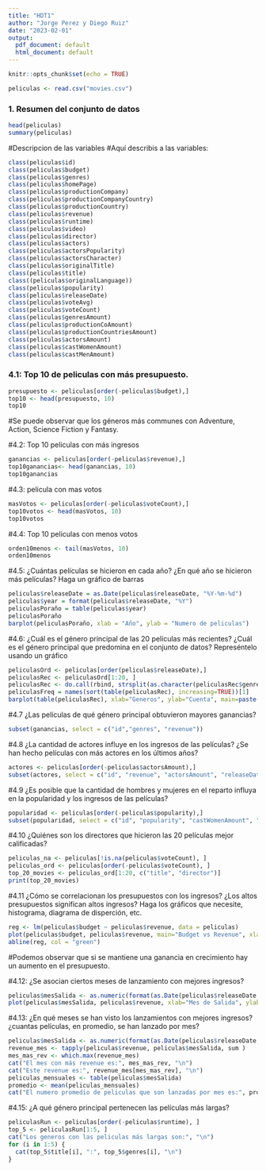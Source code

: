 ---
title: "HDT1"
author: "Jorge Perez y Diego Ruiz"
date: "2023-02-01"
output:
  pdf_document: default
  html_document: default
---

```{r setup, include=FALSE}
knitr::opts_chunk$set(echo = TRUE)
```

```{r}
peliculas <- read.csv("movies.csv")
```

### 1. Resumen del conjunto de datos

```{r}
head(peliculas)
summary(peliculas)
```

#Descripcion de las variables #Aquí describis a las variables:

```{r echo = FALSE}
class(peliculas$id)
class(peliculas$budget)
class(peliculas$genres)
class(peliculas$homePage)
class(peliculas$productionCompany)
class(peliculas$productionCompanyCountry)
class(peliculas$productionCountry)
class(peliculas$revenue)
class(peliculas$runtime)
class(peliculas$video)
class(peliculas$director)
class(peliculas$actors)
class(peliculas$actorsPopularity)
class(peliculas$actorsCharacter)
class(peliculas$originalTitle)
class(peliculas$title)
class((peliculas$originalLanguage))
class(peliculas$popularity)
class(peliculas$releaseDate)
class(peliculas$voteAvg)
class(peliculas$voteCount)
class(peliculas$genresAmount)
class(peliculas$productionCoAmount)
class(peliculas$productionCountriesAmount)
class(peliculas$actorsAmount)
class(peliculas$castWomenAmount)
class(peliculas$castMenAmount)
```

### 4.1: Top 10 de peliculas con más presupuesto.

```{r}
presupuesto <- peliculas[order(-peliculas$budget),]
top10 <- head(presupuesto, 10)
top10
```
#Se puede observar que los géneros más communes con Adventure, Action, Science Fiction y Fantasy.

#4.2: Top 10 peliculas con más ingresos

```{r}
ganancias <- peliculas[order(-peliculas$revenue),]
top10ganancias<- head(ganancias, 10)
top10ganancias
```

#4.3: pelicula con mas votos

```{r}
masVotos <- peliculas[order(-peliculas$voteCount),]
top10votos <- head(masVotos, 10)
top10votos
```

#4.4: Top 10 peliculas con menos votos

```{r}
orden10menos <- tail(masVotos, 10)
orden10menos
```

#4.5: ¿Cuántas películas se hicieron en cada año? ¿En qué año se hicieron más películas? Haga un gráfico de barras

```{r}
peliculas$releaseDate = as.Date(peliculas$releaseDate, "%Y-%m-%d")
peliculas$year = format(peliculas$releaseDate, "%Y")
peliculasPoraño = table(peliculas$year)
peliculasPoraño
barplot(peliculasPoraño, xlab = "Año", ylab = "Numero de peliculas")
```

#4.6: ¿Cuál es el género principal de las 20 películas más recientes? ¿Cuál es el género principal que predomina en el conjunto de datos? Represéntelo usando un gráfico

```{r}
peliculasOrd <- peliculas[order(peliculas$releaseDate),]
peliculasRec <- peliculasOrd[1:20, ]
peliculasRec <- do.call(rbind, strsplit(as.character(peliculasRec$genres), ", "))
peliculasFreq = names(sort(table(peliculasRec), increasing=TRUE))[1]
barplot(table(peliculasRec), xlab="Generos", ylab="Cuenta", main=paste("Distribucion de los generos en las 20 peliculas más recientes\n Genero predominante: ", peliculasFreq))
```

#4.7 ¿Las películas de qué género principal obtuvieron mayores ganancias?

```{r}
subset(ganancias, select = c("id","genres", "revenue"))
```

#4.8 ¿La cantidad de actores influye en los ingresos de las películas? ¿Se han hecho películas con más actores en los últimos años?

```{r}
actores <- peliculas[order(-peliculas$actorsAmount),]
subset(actores, select = c("id", "revenue", "actorsAmount", "releaseDate"))
```

#4.9 ¿Es posible que la cantidad de hombres y mujeres en el reparto influya en la popularidad y los ingresos de las películas?

```{r}
popularidad <- peliculas[order(-peliculas$popularity),]
subset(popularidad, select = c("id", "popularity", "castWomenAmount", "castMenAmount"))
```

#4.10 ¿Quiénes son los directores que hicieron las 20 películas mejor calificadas?

```{r}
peliculas_na <- peliculas[!is.na(peliculas$voteCount), ]
peliculas_ord <- peliculas[order(-peliculas$voteCount), ]
top_20_movies <- peliculas_ord[1:20, c("title", "director")]
print(top_20_movies)
```

#4.11 ¿Cómo se correlacionan los presupuestos con los ingresos? ¿Los altos presupuestos significan altos ingresos? Haga los gráficos que necesite, histograma, diagrama de disperción, etc.

```{r}
reg <- lm(peliculas$budget ~ peliculas$revenue, data = peliculas)
plot(peliculas$budget, peliculas$revenue, main="Budget vs Revenue", xlab="Budget", ylab="Revenue", pch=16)
abline(reg, col = "green")
```

#Podemos observar que si se mantiene una ganancia en crecimiento hay un aumento en el presupuesto.

#4.12: ¿Se asocian ciertos meses de lanzamiento con mejores ingresos? 
```{r}
peliculas$mesSalida <- as.numeric(format(as.Date(peliculas$releaseDate, format ="%Y-%m-%d"), "%m"))
plot(peliculas$mesSalida, peliculas$revenue, xlab="Mes de Salida", ylab="Revenue")
```
#4.13: ¿En qué meses se han visto los lanzamientos con mejores ingresos?¿cuantas películas, en promedio, se han lanzado por mes? 

```{r}
peliculas$mesSalida <- as.numeric(format(as.Date(peliculas$releaseDate, format ="%Y-%m-%d"), "%m"))
revenue_mes <- tapply(peliculas$revenue, peliculas$mesSalida, sum )
mes_mas_rev <- which.max(revenue_mes)
cat("El mes con más revenue es:", mes_mas_rev, "\n")
cat("Este revenue es:", revenue_mes[mes_mas_rev], "\n")
peliculas_mensuales <- table(peliculas$mesSalida)
promedio <- mean(peliculas_mensuales)
cat("El numero promedio de peliculas que son lanzadas por mes es:", promedio, "\n")
```
#4.15: ¿A qué género principal pertenecen las películas más largas? 

```{r}
peliculasRun <- peliculas[order(-peliculas$runtime), ]
top_5 <- peliculasRun[1:5, ]
cat("Los generos con las peliculas más largas son:", "\n")
for (i in 1:5) {
  cat(top_5$title[i], ":", top_5$genres[i], "\n")
}
```